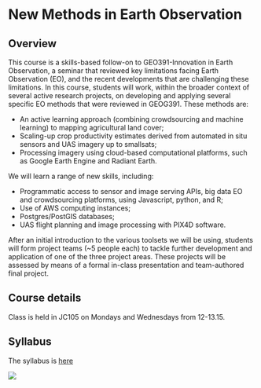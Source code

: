 # New Methods in Earth Observation

## Overview
This course is a skills-based follow-on to GEO391-Innovation in Earth Observation, a seminar that reviewed key limitations facing Earth Observation (EO), and the recent developments that are challenging these limitations. In this course, students will work, within the broader context of several active research projects, on developing and applying several specific EO methods that were reviewed in GEOG391. These methods are: 

- An active learning approach (combining crowdsourcing and machine learning) to mapping agricultural land cover;
- Scaling-up crop productivity estimates derived from automated in situ sensors and UAS imagery up to smallsats; 
- Processing imagery using cloud-based computational platforms, such as Google Earth Engine and Radiant Earth.

We will learn a range of new skills, including: 

- Programmatic access to sensor and image serving APIs, big data EO and crowdsourcing platforms, using Javascript, python, and R; 
- Use of AWS computing instances;
- Postgres/PostGIS databases;
- UAS flight planning and image processing with PIX4D software.

After an initial introduction to the various toolsets we will be using, students will form project teams (~5 people each) to tackle further development and application of one of the three project areas. These projects will be assessed by means of a formal in-class presentation and team-authored final project. 

## Course details

Class is held in JC105 on Mondays and Wednesdays from 12-13.15. 

## Syllabus

The syllabus is [here](docs/syllabus.Rmd)

![](docs/figures/whittier_10082018.png?raw=true)

